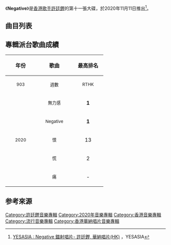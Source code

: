 {{Refimprove|time=2020-11-14T10:42:01+00:00}}
{{Album infobox | <!-- See Wikipedia:WikiProject_Albums -->
| Name       = Negative
| Type       = 錄音室專輯
| Artist     = [[許廷鏗|許廷鏗]]
| Cover      = Alfred Hui Negative.jpg
| Released   = 2020年11月11日
| Recorded   = 2020年
| Genre      = 粵語
| Length     = 39:31
| Label      = [[華納唱片_(香港)|華納唱片]]
| Last album = [[拾_(許廷鏗專輯)|拾]]<br>（2019年）
| This album = '''Negative'''<br>（2020年）
| Next album = [[【2021】_(許廷鏗專輯)|【2021】]]<br>（2022年）
}}

《'''Negative'''》是[[香港|香港]][[歌手|歌手]][[許廷鏗|許廷鏗]]的第十一張大碟，於2020年11月11日推出<ref>[https://www.yesasia.com/global/negative/1097253725-0-0-0-zh_TW/info.html YESASIA : Negative 鐳射唱片- 許廷鏗, 華納唱片(HK)] {{Wayback|url=https://www.yesasia.com/global/negative/1097253725-0-0-0-zh_TW/info.html |date=20201117160839 }}，YESASIA</ref>。

==曲目列表==
{{tracklist
| headline = 
| total_length = 39:31

| title1 = '''無力感'''
| music1 = [[陳考威|陳考威]]
| lyrics1 = [[T-rexx|T-rexx]]
| arranger1 = [[陳考威|陳考威]]、[[T-ma|T-ma]]
| producer1 = [[陳考威|陳考威]]
| longnote1 = 
| length1 = 4:14

| title2 = 恨
| music2 = [[溫翰文|溫翰文]]
| lyrics2 = [[林夕|林夕]]
| arranger2 = [[謝國維|謝國維]]
| producer2 = [[于逸堯|于逸堯]]、[[謝國維|謝國維]]
| longnote2 = 
| length2 = 4:19

| title3 = 痛
| music3 = [[吳林峰|吳林峰]]
| lyrics3 = [[T-rexx|T-rexx]]
| arranger3 = [[周錫漢|周錫漢]]
| producer3 = [[周錫漢|周錫漢]]
| longnote3 = 
| length3 = 3:26

| title4 = 謊
| music4 = [[澤日生|澤日生]]
| lyrics4 = [[林夕|林夕]]
| arranger4 = [[黃兆銘|黃兆銘]]
| producer4 = [[于逸堯|于逸堯]]、[[黃兆銘|黃兆銘]]
| longnote4 = 
| length4 = 3:43

| title5 = 苦果
| music5 = [[馮穎琪|馮穎琪]]
| lyrics5 = [[王樂儀|王樂儀]]
| arranger5 = [[Edward_Chiu|Edward Chiu]]
| producer5 = [[蔡德才|蔡德才]]
| longnote5 = 
| length5 = 3:35

| title6 = Negative
| music6 = [[陳天翺|Eagle Chan]]、[[Step_Lau|Step Lau]]
| lyrics6 = [[T-rexx|T-rexx]]、[[于逸堯|于逸堯]]
| arranger6 = [[Kiri_T|Kiri T]]
| producer6 = [[Kiri_T|Kiri T]]、[[于逸堯|于逸堯]]
| longnote6 = 
| length6 = 3:18

| title7 = 賤
| music7 = [[陳考威|陳考威]]、[[JNYBeatz|JNYBeatz]]
| lyrics7 = [[林夕|林夕]]
| arranger7 = [[陳考威|陳考威]]、[[JNYBeatz|JNYBeatz]]
| producer7 = [[陳考威|陳考威]]
| longnote7 = 
| length7 = 3:19

| title8 = 傷疤
| music8 = [[陳考威|陳考威]]
| lyrics8 = [[小克|小克]]
| arranger8 = [[陳考威|陳考威]]、[[JNYBeatz|JNYBeatz]]
| producer8 = [[陳考威|陳考威]]
| longnote8 = 
| length8 = 3:33

| title9 = 慌
| music9 = [[Bert|Bert]]
| lyrics9 = [[林夕|林夕]]
| arranger9 = [[黎俊浩|Ariel Lai]]
| producer9 = [[于逸堯|于逸堯]]、[[許廷鏗|許廷鏗]]
| longnote9 = 
| length9 = 4:37

| title10 = ......
| music10 = [[于逸堯|于逸堯]]
| lyrics10 = 
| arranger10 = [[孔奕佳|孔奕佳]]
| producer10 = [[于逸堯|于逸堯]]、[[孔奕佳|孔奕佳]]
| longnote10 = 
| length10 = 5:27
}}

== 專輯派台歌曲成績 ==
{| class="wikitable"
!align="center" rowspan="2" | 年份
!align="center" rowspan="2" | 歌曲
!align="center" colspan="10" | 最高排名
|-
!width="80"|<small>903</small> !! width="100"|<small>週數</small> !! width="80"|<small>RTHK</small> !! width="100"|<small>週數</small> !! width="80"|<small>997</small> !! width="100"|<small>週數</small> !! width="80"|<small>TVB</small> !! width="100"|<small>週數</small> !! width="80"|<small>ViuTV</small> !! width="100"|<small>週數</small>
|-
|align="center" rowspan="5"| <small>2020</small> ||align="center"| <small>無力感</small> ||align="center"| '''1''' ||align="center"| 10 ||align="center"| '''1''' ||align="center"| 5 ||align="center"| '''1''' ||align="center"| 7 ||align="center"| - ||align="center"| - ||align="center"| '''1''' ||align="center"| 5
|-
|align="center"| <small>Negative</small> ||align="center"| '''1''' ||align="center"| 7 ||align="center"| 3 ||align="center"| 5 ||align="center"| 2 ||align="center"| 5 ||align="center"| - ||align="center"| - ||align="center"| 7 ||align="center"| 4
|-
|align="center"| <small>恨</small> ||align="center"| 13 ||align="center"| 4 ||align="center"| 5 ||align="center"| 3 ||align="center"| '''1''' ||align="center"| 4 ||align="center"| - ||align="center"| - ||align="center"| 9 ||align="center"| 1
|-
|align="center"| <small>慌</small> ||align="center"| 2 ||align="center"| 5 ||align="center"| 16 ||align="center"| 2 ||align="center"| - ||align="center"| - ||align="center"| - ||align="center"| - ||align="center"| - ||align="center"| -
|-
|align="center"| <small>痛</small> ||align="center"| - ||align="center"| - ||align="center"| 3 ||align="center"| 4 ||align="center"| - ||align="center"| - ||align="center"| - ||align="center"| - ||align="center"| - ||align="center"| -
|}

== 参考來源 ==
{{reflist}}

[[Category:許廷鏗音樂專輯|Category:許廷鏗音樂專輯]]
[[Category:2020年音樂專輯|Category:2020年音樂專輯]]
[[Category:香港音樂專輯|Category:香港音樂專輯]]
[[Category:流行音樂專輯|Category:流行音樂專輯]]
[[Category:香港華納唱片音樂專輯|Category:香港華納唱片音樂專輯]]